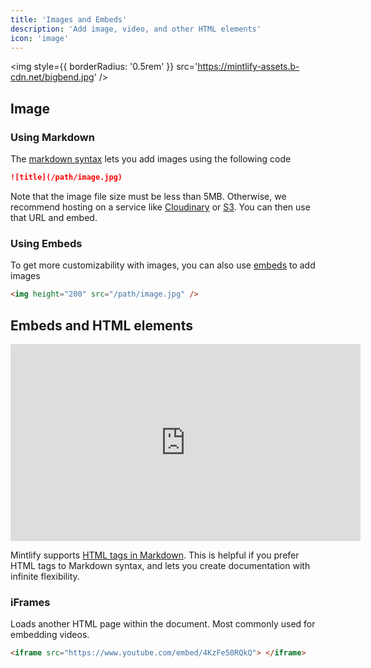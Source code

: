 ```yaml
---
title: 'Images and Embeds'
description: 'Add image, video, and other HTML elements'
icon: 'image'
---
```


<img style={{ borderRadius: '0.5rem' }} src='https://mintlify-assets.b-cdn.net/bigbend.jpg' />

## Image

### Using Markdown

The [markdown syntax](https://www.markdownguide.org/basic-syntax/#images) lets you add images using the following code

```md
![title](/path/image.jpg)
```

Note that the image file size must be less than 5MB. Otherwise, we recommend hosting on a service like
[Cloudinary](https://cloudinary.com/) or [S3](https://aws.amazon.com/s3/). You can then use that URL and embed.

### Using Embeds

To get more customizability with images, you can also use [embeds](/writing-content/embed) to add images

```html
<img height="200" src="/path/image.jpg" />
```

## Embeds and HTML elements

<iframe
	width='560'
	height='315'
	src='https://www.youtube.com/embed/4KzFe50RQkQ'
	title='YouTube video player'
	frameBorder='0'
	allow='accelerometer; autoplay; clipboard-write; encrypted-media; gyroscope; picture-in-picture'
	allowFullScreen
	style={{ width: '100%', borderRadius: '0.5rem' }}
></iframe>

<br />

<Tip>

Mintlify supports [HTML tags in Markdown](https://www.markdownguide.org/basic-syntax/#html). This is helpful if you
prefer HTML tags to Markdown syntax, and lets you create documentation with infinite flexibility.

</Tip>

### iFrames

Loads another HTML page within the document. Most commonly used for embedding videos.

```html
<iframe src="https://www.youtube.com/embed/4KzFe50RQkQ"> </iframe>
```

